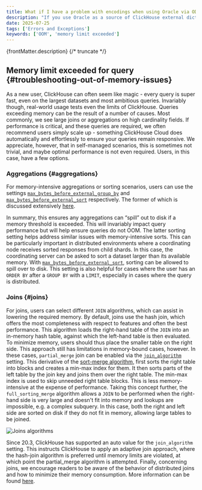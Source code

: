```yaml
---
title: What if I have a problem with encodings when using Oracle via ODBC?
description: "If you use Oracle as a source of ClickHouse external dictionaries via Oracle ODBC driver, you need to set the correct value for the `NLS_LANG` environment variable in `/etc/default/clickhouse`."
date: 2025-07-25
tags: ['Errors and Exceptions']
keywords: ['OOM', 'memory limit exceeded']
---
```


{frontMatter.description}
{/* truncate */}


## Memory limit exceeded for query {#troubleshooting-out-of-memory-issues}

As a new user, ClickHouse can often seem like magic - every query is super fast,
even on the largest datasets and most ambitious queries. Invariably though,
real-world usage tests even the limits of ClickHouse. Queries exceeding memory
can be the result of a number of causes. Most commonly, we see large joins or
aggregations on high cardinality fields. If performance is critical, and these
queries are required, we often recommend users simply scale up - something
ClickHouse Cloud does automatically and effortlessly to ensure your queries
remain responsive. We appreciate, however, that in self-managed scenarios,
this is sometimes not trivial, and maybe optimal performance is not even required.
Users, in this case, have a few options.

### Aggregations {#aggregations}

For memory-intensive aggregations or sorting scenarios, users can use the settings
[`max_bytes_before_external_group_by`](/operations/settings/settings#max_bytes_before_external_group_by)
and [`max_bytes_before_external_sort`](/operations/settings/settings#max_bytes_ratio_before_external_sort) respectively.
The former of which is discussed extensively [here](/sql-reference/statements/select/group-by/#group-by-in-external-memory).

In summary, this ensures any aggregations can “spill” out to disk if a memory
threshold is exceeded. This will invariably impact query performance but will
help ensure queries do not OOM. The latter sorting setting helps address similar
issues with memory-intensive sorts. This can be particularly important in
distributed environments where a coordinating node receives sorted responses
from child shards. In this case, the coordinating server can be asked to sort a
dataset larger than its available memory. With [`max_bytes_before_external_sort`](/operations/settings/settings#max_bytes_ratio_before_external_sort),
sorting can be allowed to spill over to disk. This setting is also helpful for
cases where the user has an `ORDER BY` after a `GROUP BY` with a `LIMIT`,
especially in cases where the query is distributed.

### Joins {#joins}

For joins, users can select different `JOIN` algorithms, which can assist in
lowering the required memory. By default, joins use the hash join, which offers
the most completeness with respect to features and often the best performance.
This algorithm loads the right-hand table of the `JOIN` into an in-memory hash
table, against which the left-hand table is then evaluated. To minimize memory,
users should thus place the smaller table on the right side. This approach still
has limitations in memory-bound cases, however. In these cases, `partial_merge`
join can be enabled via the [`join_algorithm`](/operations/settings/settings#join_algorithm)
setting. This derivative of the [sort-merge algorithm](https://en.wikipedia.org/wiki/Sort-merge_join),
first sorts the right table into blocks and creates a min-max index for them.
It then sorts parts of the left table by the join key and joins them over the
right table. The min-max index is used to skip unneeded right table blocks.
This is less memory-intensive at the expense of performance. Taking this concept
further, the `full_sorting_merge` algorithm allows a `JOIN` to be performed when
the right-hand side is very large and doesn't fit into memory and lookups are
impossible, e.g. a complex subquery. In this case, both the right and left side
are sorted on disk if they do not fit in memory, allowing large tables to be
joined.

<Image img={joins} size="md" alt="Joins algorithms"/>

Since 20.3, ClickHouse has supported an auto value for the `join_algorithm` setting.
This instructs ClickHouse to apply an adaptive join approach, where the hash-join
algorithm is preferred until memory limits are violated, at which point the
partial_merge algorithm is attempted. Finally, concerning joins, we encourage
readers to be aware of the behavior of distributed joins and how to minimize
their memory consumption. More information can be found [here](/sql-reference/operators/in#distributed-subqueries).


